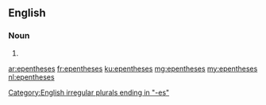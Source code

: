 ==English==

===Noun===
{{head|en}}

# {{plural of|epenthesis}}

[[Category:English irregular plurals ending in "-es"]]

[[ar:epentheses]]
[[fr:epentheses]]
[[ku:epentheses]]
[[mg:epentheses]]
[[my:epentheses]]
[[nl:epentheses]]